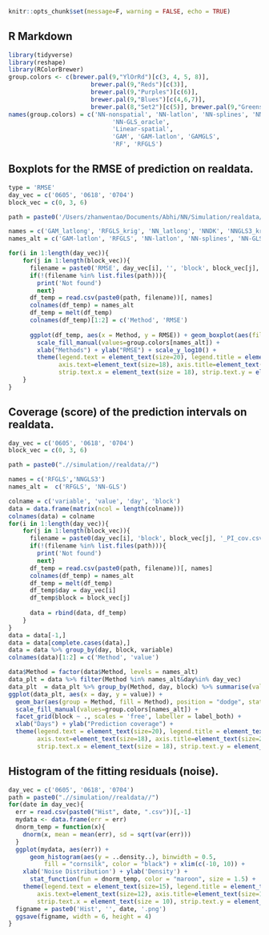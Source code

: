 
```r
knitr::opts_chunk$set(message=F, warning = FALSE, echo = TRUE)
```

## R Markdown
```r
library(tidyverse)
library(reshape)
library(RColorBrewer)
group.colors <- c(brewer.pal(9,"YlOrRd")[c(3, 4, 5, 8)],
                       brewer.pal(9,"Reds")[c(3)],
                       brewer.pal(9,"Purples")[c(6)], 
                       brewer.pal(9,"Blues")[c(4,6,7)],
                       brewer.pal(8,"Set2")[c(5)], brewer.pal(9,"Greens")[c(7)])
names(group.colors) = c('NN-nonspatial', 'NN-latlon', 'NN-splines', 'NN-GLS',
                             'NN-GLS_oracle',
                             'Linear-spatial',
                             'GAM', 'GAM-latlon', 'GAMGLS',
                             'RF', 'RFGLS')
```


## Boxplots for the RMSE of prediction on realdata.
```r
type = 'RMSE'
day_vec = c('0605', '0618', '0704')
block_vec = c(0, 3, 6)

path = paste0('/Users/zhanwentao/Documents/Abhi/NN/Simulation/realdata/data/', date, '/')

names = c('GAM_latlong', 'RFGLS_krig', 'NN_latlong', 'NNDK', 'NNGLS3_krig')
names_alt = c('GAM-latlon', 'RFGLS', 'NN-latlon', 'NN-splines', 'NN-GLS')

for(i in 1:length(day_vec)){
    for(j in 1:length(block_vec)){
      filename = paste0('RMSE', day_vec[i], '', 'block', block_vec[j], '.csv')
      if(!(filename %in% list.files(path))){
        print('Not found')
        next}
      df_temp = read.csv(paste0(path, filename))[, names]
      colnames(df_temp) = names_alt
      df_temp = melt(df_temp)
      colnames(df_temp)[1:2] = c('Method', 'RMSE') 
      
      ggplot(df_temp, aes(x = Method, y = RMSE)) + geom_boxplot(aes(fill = Method)) +
        scale_fill_manual(values=group.colors[names_alt]) +
        xlab("Methods") + ylab("RMSE") + scale_y_log10() +
        theme(legend.text = element_text(size=20), legend.title = element_text(size=22),
              axis.text=element_text(size=18), axis.title=element_text(size=20),
              strip.text.x = element_text(size = 18), strip.text.y = element_text(size = 18))
    }
}
```

## Coverage (score) of the prediction intervals on realdata.
```r
day_vec = c('0605', '0618', '0704')
block_vec = c(0, 3, 6)

path = paste0(".//simulation//realdata//")

names = c('RFGLS','NNGLS3')
names_alt =  c('RFGLS', 'NN-GLS')

colname = c('variable', 'value', 'day', 'block')
data = data.frame(matrix(ncol = length(colname)))
colnames(data) = colname
for(i in 1:length(day_vec)){
    for(j in 1:length(block_vec)){
      filename = paste0(day_vec[i], 'block', block_vec[j], '_PI_cov.csv') # Switch between 'PI_cov' and 'PI_score'
      if(!(filename %in% list.files(path))){
        print('Not found')
        next}
      df_temp = read.csv(paste0(path, filename))[, names]
      colnames(df_temp) = names_alt
      df_temp = melt(df_temp)
      df_temp$day = day_vec[i]
      df_temp$block = block_vec[j]
        
      data = rbind(data, df_temp)
    }
}
data = data[-1,]
data = data[complete.cases(data),]
data = data %>% group_by(day, block, variable)
colnames(data)[1:2] = c('Method', 'value') 

data$Method = factor(data$Method, levels = names_alt)
data_plt = data %>% filter(Method %in% names_alt&day%in% day_vec)
data_plt  = data_plt %>% group_by(Method, day, block) %>% summarise(value = mean(value))
ggplot(data_plt, aes(x = day, y = value)) + 
  geom_bar(aes(group = Method, fill = Method), position = "dodge", stat="identity") + 
  scale_fill_manual(values=group.colors[names_alt]) + 
  facet_grid(block ~ ., scales = 'free', labeller = label_both) +
  xlab("Days") + ylab("Prediction coverage") +
  theme(legend.text = element_text(size=20), legend.title = element_text(size=22),
        axis.text=element_text(size=18), axis.title=element_text(size=20),
        strip.text.x = element_text(size = 18), strip.text.y = element_text(size = 18))

```

## Histogram of the fitting residuals (noise).
```r
day_vec = c('0605', '0618', '0704')
path = paste0(".//simulation//realdata//")
for(date in day_vec){
  err = read.csv(paste0("Hist", date, ".csv"))[,-1]
  mydata <- data.frame(err = err)
  dnorm_temp = function(x){
    dnorm(x, mean = mean(err), sd = sqrt(var(err)))
  }
  ggplot(mydata, aes(err)) +
      geom_histogram(aes(y = ..density..), binwidth = 0.5,
          fill = "cornsilk", color = "black") + xlim(c(-10, 10)) +
    xlab('Noise Distribution') + ylab('Density') +
      stat_function(fun = dnorm_temp, color = "maroon", size = 1.5) + 
    theme(legend.text = element_text(size=15), legend.title = element_text(size=20),
        axis.text=element_text(size=12), axis.title=element_text(size=15),
        strip.text.x = element_text(size = 10), strip.text.y = element_text(size = 10))
  figname = paste0('Hist', '', date, '.png')
  ggsave(figname, width = 6, height = 4)
}
```




